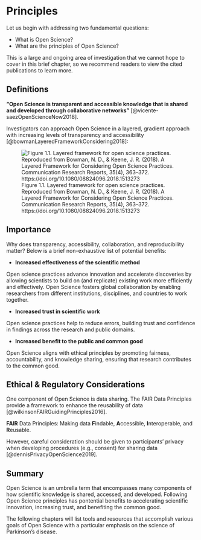# Principles

Let us begin with addressing two fundamental questions:

* What is Open Science?
* What are the principles of Open Science?

This is a large and ongoing area of investigation that we cannot hope to cover in this brief chapter, so we recommend readers to view the cited publications to learn more.

## Definitions

**“Open Science is transparent and accessible knowledge that is shared and developed through collaborative networks”** [@vicente-saezOpenScienceNow2018].

Investigators can approach Open Science in a layered, gradient approach with increasing levels of transparency and accessibility [@bowmanLayeredFrameworkConsidering2018]:

![Figure 1.1. Layered framework for open science practices. Reproduced from Bowman, N. D., & Keene, J. R. (2018). A Layered Framework for Considering Open Science Practices. Communication Research Reports, 35(4), 363–372. https://doi.org/10.1080/08824096.2018.1513273 ](images/bowman-keene-2018.png)

## Importance

Why does transparency, accessibility, collaboration, and reproducibility matter? Below is a brief non-exhaustive list of potential benefits:

* **Increased effectiveness of the scientific method**

Open science practices advance innovation and accelerate discoveries by allowing scientists to build on (and replicate) existing work more efficiently and effectively. Open Science fosters global collaboration by enabling researchers from different institutions, disciplines, and countries to work together.

* **Increased trust in scientific work**

Open science practices help to reduce errors, building trust and confidence in findings across the research and public domains.

* **Increased benefit to the public and common good** 

Open Science aligns with ethical principles by promoting fairness, accountability, and knowledge sharing, ensuring that research contributes to the common good.

## Ethical & Regulatory Considerations

One component of Open Science is data sharing. The FAIR Data Principles provide a framework to enhance the reusability of data [@wilkinsonFAIRGuidingPrinciples2016].

**FAIR** Data Principles: Making data **F**indable, **A**ccessible, **I**nteroperable, and **R**eusable.

However, careful consideration should be given to participants' privacy when developing procedures (e.g., consent) for sharing data [@dennisPrivacyOpenScience2019].

## Summary

Open Science is an umbrella term that encompasses many components of how scientific knowledge is shared, accessed, and developed. Following Open Science principles has pontential benefits to accelerating scientific innovation, increasing trust, and benefiting the common good. 

The following chapters will list tools and resources that accomplish various goals of Open Science with a particular emphasis on the science of Parkinson's disease.
